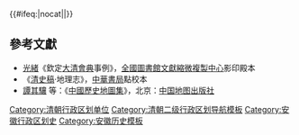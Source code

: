 {{Navbox
|name = 清朝安徽省行政區劃
|state =
|listclass = hlist
|title = [[清朝]][[安徽省 (清朝)|安徽省]][[清朝行政區劃|行政區劃]]

|group1 = [[安廬滁和道]]
|list1 =
* [[安慶府]]
* [[廬州府]]
* [[滁州直隸州|滁州]]
* [[和州直隸州|和州]]

|group2 = [[鳳潁六泗道]]
|list2 =
* [[鳳陽府]]
* [[潁州府]]
* [[六安直隸州|六安州]]
* [[泗州直隸州|泗州]]

|group3 = [[徽寧池廣太道]]
|list3 =
* [[徽州府]]
* [[寧國府]]
* [[池州府]]
* [[太平府 (安徽省)|太平府]]
* [[廣德直隸州|廣德州]]
}}<includeonly>{{#ifeq:{{{1}}}|nocat||[[Category:清朝行政区划单位]]}}</includeonly><noinclude>

== 參考文獻 ==
* [[光緒]]《欽定[[大清會典]]事例》，[[全國圖書館文獻縮微複製中心]]影印殿本
* 《[[清史稿]]·地理志》，[[中華書局]]點校本
* [[譚其驤]] 等：《[[中國歷史地圖集]]》，北京：[[中国地图出版社]]

[[Category:清朝二级行政区划导航模板]]
[[Category:安徽行政区划史]]
[[Category:安徽历史模板]]
</noinclude>